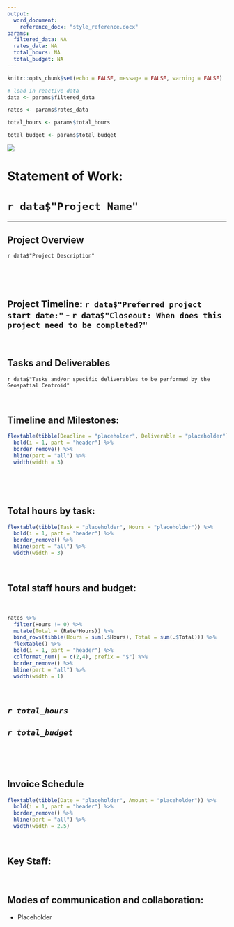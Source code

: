 ```yaml
---
output:
  word_document:
    reference_docx: "style_reference.docx"
params:
  filtered_data: NA
  rates_data: NA
  total_hours: NA
  total_budget: NA
---
```


```r
knitr::opts_chunk$set(echo = FALSE, message = FALSE, warning = FALSE)
```

```r
# load in reactive data
data <- params$filtered_data

rates <- params$rates_data

total_hours <- params$total_hours

total_budget <- params$total_budget
```

![](CSU-Signature.png)

# Statement of Work:

# `r data$"Project Name"`

------------------------------------------------------------------------

## **Project Overview**

`r data$"Project Description"`

<br>

<br>

## **Project Timeline:** `r data$"Preferred project start date:"` - `r data$"Closeout: When does this project need to be completed?"`

<br>

## **Tasks and Deliverables**

<!-- should we ask users to input this information with bullet points in form? -->

`r data$"Tasks and/or specific deliverables to be performed by the Geospatial Centroid"`

<br>

### 

## **Timeline and Milestones:**

```r
flextable(tibble(Deadline = "placeholder", Deliverable = "placeholder")) %>% 
  bold(i = 1, part = "header") %>% 
  border_remove() %>% 
  hline(part = "all") %>% 
  width(width = 3)
```

<br>

<br>

## Total hours by task:

```r
flextable(tibble(Task = "placeholder", Hours = "placeholder")) %>% 
  bold(i = 1, part = "header") %>% 
  border_remove() %>% 
  hline(part = "all") %>% 
  width(width = 3)
```

<br>

## **Total staff hours and budget:**

<br>

```r
rates %>% 
  filter(Hours != 0) %>% 
  mutate(Total = (Rate*Hours)) %>% 
  bind_rows(tibble(Hours = sum(.$Hours), Total = sum(.$Total))) %>% 
  flextable() %>% 
  bold(i = 1, part = "header") %>% 
  colformat_num(j = c(2,4), prefix = "$") %>% 
  border_remove() %>% 
  hline(part = "all") %>% 
  width(width = 1)
```

<br>

## *`r total_hours`*

## *`r total_budget`*

<br>

<br>

## **Invoice Schedule**

```r
flextable(tibble(Date = "placeholder", Amount = "placeholder")) %>%    
  bold(i = 1, part = "header") %>% 
  border_remove() %>%    
  hline(part = "all") %>%    
  width(width = 2.5)
```

<br>

## **Key Staff:**

<br>

## **Modes of communication and collaboration**:

-   Placeholder

<br>

### 
